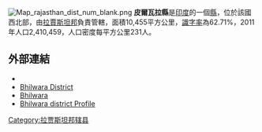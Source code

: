 [[Image:Map_rajasthan_dist_num_blank.png|thumb]]
'''皮爾瓦拉縣'''是[[印度|印度]]的一個[[縣|縣]]，位於該國西北部，由[[拉賈斯坦邦|拉賈斯坦邦]]負責管轄，面積10,455平方公里，[[識字率|識字率]]為62.71%，2011年人口2,410,459，人口密度每平方公里231人。

==外部連結==
* {{official website|http://www.bhilwara.nic.in}}
* [http://www.india9.com/i9show/Bhilwara-District-14638.htm Bhilwara District] {{Wayback|url=http://www.india9.com/i9show/Bhilwara-District-14638.htm |date=20201126184814 }}
* [https://archive.is/20091118000615/http://www.rajasthanonline.in/Profile/districts/Bhilwara.asp Bhilwara]
* [https://web.archive.org/web/20091008160221/http://www.rajasthan.gov.in/rajgovt/Districtprofile/bhilwara.html Bhilwara district Profile]

{{coord|25|21|N|74|38|E|type:adm3rd_source:itwiki|display=title}}

{{Rajasthan}}
{{拉贾斯坦邦行政区划小作品}}
[[Category:拉贾斯坦邦辖县|Category:拉贾斯坦邦辖县]]
